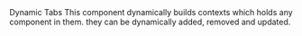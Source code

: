 
<Meta title='Layout|Dynamic Panel' component={DynamicTabs} />

<Story name="Base">
  <div>
    <Text isTitle>Dynamic Tabs</Text>
    <Box p={15}>
      <Box vertical>
        <Text>
          This component dynamically builds contexts which holds any component in them.
          they can be dynamically added, removed and updated.
        </Text>
      </Box>
    </Box>
    <DynamicTabsSample />
  </div>
</Story>